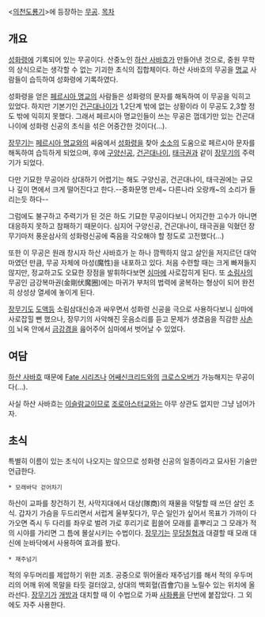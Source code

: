 <[[의천도룡기]]>에 등장하는 [[무공]].
[[목차]]
== 개요 ==
[[성화령]]에 기록되어 있는 무공이다. 산중노인 [[하산 사바흐]]가 만들어낸 것으로, 중원 무학의 상식으로는 생각할 수 없는 기괴한 초식의 집합체이다. 하산 사바흐의 무공을 [[명교]] 사람들이 습득하여 성화령에 기록하였다.

성화령을 얻은 [[페르시아 명교]]의 사람들은 성화령의 문자를 해독하여 이 무공을 익히고 있었다. 하지만 기본기인 [[건곤대나이]]가 1,2단계 밖에 없는 상황이라 이 무공도 2,3할 정도 밖에 익히지 못했다. 그래서 페르시아 명교인들이 쓰는 무공은 껍데기만 있는 건곤대나이에 성화령 신공의 초식을 섞은 어중간한 것이다(…).

[[장무기]]는 [[페르시아 명교]]와의 싸움에서 [[성화령]]을 찾아 [[소소]]의 도움으로 페르시아 문자를 해독하여 습득하게 되었으며, 후에 [[구양신공]], [[건곤대나이]], [[태극권]]과 같이 [[장무기]]의 주력기가 되었다. 

다만 기묘한 무공이라 상대하기 어렵기는 해도 구양신공, 건곤대나이, 태극권에는 규모나 깊이 면에서 크게 떨어진다고 한다.--중화문명 만세~ 다른나라 오랑캐~의 소리가 들리는듯 하다--

그럼에도 불구하고 주력기가 된 것은 하도 기묘한 무공이다보니 어지간한 고수가 아니면 대응하지 못하고 참패하기 때문이다. 심지어 구양신공, 건곤대나이, 태극권을 익혔던 장무기마저 풍운삼사의 성화령신공에 죽음을 각오해야 할 정도로 고전했다(…)

또한 이 무공은 원래 창시자 하산 사바흐가 눈 하나 깜짝하지 않고 살인을 저지르던 대악마였던 만큼, 무공 자체에 마성(魔性)을 내포하고 있다. 처음 수련할 때는 크게 빠져들지 않지만, 정교하고도 오묘한 장점을 발휘하다보면 [[심마]]에 사로잡히게 된다. 또 [[소림사]]의 무공인 금강복마권(金剛伏魔圈)에는 마귀가 부처의 법력에 굴복하는 형상이 되어 완전히 상성상 열세에 놓이게 된다.

[[장무기]]도 [[도액]]등 소림삼대신승과 싸우면서 성화령 신공을 극으로 사용하다보니 심마에 사로잡힐 뻔 했으나, 장무기의 사악해진 웃음소리를 듣고 문제가 생겼음을 직감한 [[사손]]이 뇌옥 안에서 [[금강경]]을 읊어주어 심마에서 벗어날 수 있었다.

== 여담 ==
[[하산 사바흐]] 때문에 [[Fate 시리즈]]나 [[어쌔신크리드]]와의 [[크로스오버]]가 가능해지는 무공이다(…).

사실 하산 사바흐는 [[이슬람교]]이므로 [[조로아스터교]]와는 아무 상관도 없지만 그냥 넘어가자.

== 초식 ==
특별히 이름이 있는 초식이 나오지는 않으므로 성화령 신공의 일종이라고 묘사된 기술만 언급한다.

 * 모래바닥 걷어차기
하산이 교파를 창건하기 전, 사막지대에서 대상(隊商)의 재물을 약탈할 때 쓰던 살인 초식. 갑자기 가슴을 두드리면서 서럽게 울부짖다가, 무슨 일인가 싶어서 목표가 가까이 다가오면 즉시 두 다리를 좌우로 벌려 가로 후리기로 휩쓸어 모래를 흩뿌리고 그 모래가 적의 시야를 가리면 그 틈에 몰살시키는 수법이다.
[[장무기]]는 [[무당칠협]]과 대결할 때 모래 대신에 눈바닥에서 사용하여 효과를 봤다.

 * 재주넘기
적의 우두머리를 제압하기 위한 괴초. 공중으로 뛰어올라 재주넘기를 해서 적의 우두머리의 어깨 위에 목말을 타듯 걸터앉고, 상대의 백회혈(百會穴)을 노릴수 있는 위치에 올라선다.
[[장무기]]가 [[개방]]과 대치할 때 이 수법으로 가짜 [[사화룡]]을 단번에 붙잡았다. 그 외에도 자주 사용한다.
